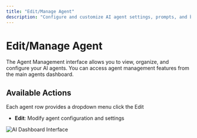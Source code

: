 ```yaml
---
title: "Edit/Manage Agent"
description: "Configure and customize AI agent settings, prompts, and behavior"
---
```


# Edit/Manage Agent

The Agent Management interface allows you to view, organize, and configure your AI agents. You can access agent management features from the main agents dashboard.

## Available Actions

Each agent row provides a dropdown menu click the Edit

- **Edit**: Modify agent configuration and settings

![AI Dashboard Interface](/images/ai/AI_Agents-manage.png) 